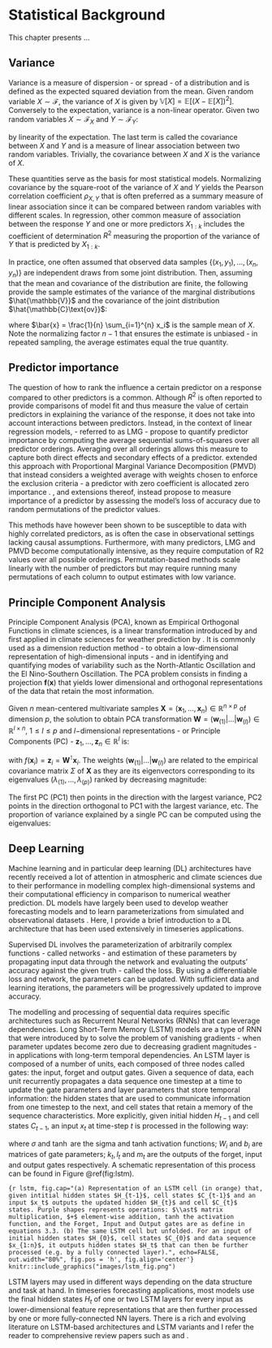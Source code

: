 # Statistical Background

This chapter presents ...

## Variance 

Variance is a measure of dispersion - or spread - of a distribution and is defined as the expected squared deviation from the mean. Given random variable $X \sim \mathcal{F}$, the variance of $X$ is given by $\mathbb{V}[X] = \mathbb{E}\left[ (X-\mathbb{E}[X])^2 \right]$. Conversely to the expectation, variance is a non-linear operator. Given two random variables $X \sim \mathcal{F}_X$ and $Y \sim \mathcal{F}_Y$: 
\begin{equation}
\begin{aligned}
\mathbb{V}[X+Y] & = \mathbb{E}\left[ (X+Y - \mathbb{E}[X+Y])^2\right] \\
& = \mathbb{E} \left[ (X - \mathbb{E}[X])^2\right] + \mathbb{E} \left[ (Y - \mathbb{E}[Y])^2\right] + 2 \, \mathbb{E}\left[ (X - \mathbb{E}[X])(Y-\mathbb{E}[Y]) \right] \\
& = \mathbb{V}[X] + \mathbb{V}[Y] + 2 \, \mathbb{C}\text{ov}[X,Y]
\end{aligned}
(\#eq:vardef)
\end{equation}

by linearity of the expectation. The last term is called the covariance between $X$ and $Y$ and is a measure of linear association between two random variables. Trivially, the covariance between $X$ and $X$ is the variance of $X$.

These quantities serve as the basis for most statistical models. Normalizing covariance by the square-root of the variance of $X$ and $Y$ yields the Pearson correlation coefficient $\rho_{X,Y}$ that is often preferred as a summary measure of linear association since it can be compared between random variables with different scales. In regression, other common measure of association between the response $Y$ and one or more predictors $X_{1:k}$ includes the coefficient of determination $R^2$ measuring the proportion of the variance of $Y$ that is predicted by $X_{1:k}$.

In practice, one often assumed that observed data samples $\{(x_{1},y_{1}),...,(x_n,y_n)\}$ are independent draws from some joint distribution. Then, assuming that the mean and covariance of the distribution are finite, the following provide the sample estimates of the variance of the marginal distributions $\hat{\mathbb{V}}$ and the covariance of the joint distribution $\hat{\mathbb{C}\text{ov}}$:

\begin{equation}
\begin{aligned}
\hat{\mathbb{V}}[\{x_{1:n}\}] &= \frac{1}{n-1} \sum_{i=1}^n \left( x_i - \bar{x} \right)^2 \\
\hat{\mathbb{C}\text{ov}}[\{x_{1:n}\},\{y_{1:n}\}] &= \frac{1}{n-1} \sum_{i=1}^n ( x_i - \bar{x})(y_i - \bar{y})
\end{aligned}
(\#eq:samplevar)
\end{equation}

where $\bar{x} = \frac{1}{n} \sum_{i=1}^{n} x_i$ is the sample mean of $X$. Note the normalizing factor $n-1$ that ensures the estimate is unbiased - in repeated sampling, the average estimates equal the true quantity. 

## Predictor importance

The question of how to rank the influence a certain predictor on a response compared to other predictors is a common. Although $R^2$ is often reported to provide comparisons of model fit and thus measure the value of certain predictors in explaining the variance of the response, it does not take into account interactions between predictors. Instead, in the context of linear regression models, \cite{lindeman_introduction_1980} - referred to as LMG - propose to quantify predictor importance by computing the average sequential sums-of-squares over all predictor orderings. Averaging over all orderings allows this measure to capture both direct effects and secondary effects of a predictor. \cite{feldman_relative_2005} extended this approach with Proportional Marginal Variance Decomposition (PMVD) that instead considers a weighted average with weights chosen to enforce the exclusion criteria - a predictor with zero coefficient is allocated zero importance \citep{gromping_estimators_2007}. \cite{breiman_random_2001}, and extensions thereof, instead propose to measure importance of a predictor by assessing the model's loss of accuracy due to random permutations of the predictor values. 

This methods have however been shown to be susceptible to data with highly correlated predictors, as is often the case in observational settings lacking causal assumptions. Furthermore, with many predictors, LMG and PMVD become computationally intensive, as they require computation of R2 values over all possible orderings. Permutation-based methods scale linearly with the number of predictors but may require running many permutations of each column to output estimates with low variance.

## Principle Component Analysis

Principle Component Analysis (PCA), known as Empirical Orthogonal Functions in climate sciences, is a linear transformation introduced by \cite{pearson_liii_1901} and first applied in climate sciences for weather prediction by \cite{lorenz_empirical_1956}. It is commonly used as a dimension reduction method - to obtain a low-dimensional representation of high-dimensional inputs - and in identifying and quantifying modes of variability such as the North-Atlantic Oscillation and the El Nino-Southern Oscillation. The PCA problem consists in finding a projection $\mathbf{f}(\mathbf{x})$ that yields lower dimensional and orthogonal representations of the data that retain the most information.

Given $n$ mean-centered multivariate samples $\mathbf{X} = (\mathbf{x}_1, ..., \mathbf{x}_n) \in \mathbb{R}^{n \times p}$ of dimension $p$, the solution to obtain PCA transformation $\mathbf{W} = (\mathbf{w}_{(1)} | ... | \mathbf{w}_{(l)} ) \in \mathbb{R}^{l \times n}$, $1 \leq l \leq p$ and $l-$dimensional representations - or Principle Components (PC) - $\mathbf{z}_1, ..., \mathbf{z}_{n} \in \mathbb{R}^l$ is:

\begin{equation}
(\mathbf{W}, \mathbf{z}_1, ..., \mathbf{z}_{n}) = \argmin_{\mathbf{W}^{\intercal}\mathbf{W}=\mathbf{I}_l,\mathbf{z}} \, \sum_{i=1}^n \left|\left| \mathbf{W}\mathbf{z}_i - \mathbf{x}_i \right|\right|^2_2
(\#eq:pcatrans)
\end{equation}

with $f(\mathbf{x}_i) = \mathbf{z}_i = \mathbf{W}^{\intercal} \mathbf{x}_i$. The weights $(\mathbf{w}_{(1)} | ... | \mathbf{w}_{(l)} )$ are related to the empirical covariance matrix $\Sigma$ of $\mathbf{X}$ as they are its eigenvectors corresponding to its eigenvalues $(\lambda_{(1)}, ..., \lambda_{(p)})$ ranked by decreasing magnitude: 

\begin{equation}
\Sigma = \sum_{i=1}^p \lambda_{(i)} \mathbf{w}_i \mathbf{w}_i^{\intercal} 
(\#eq:pcacov)
\end{equation}

The first PC (PC1) then points in the direction with the largest variance, PC2 points in the direction orthogonal to PC1 with the largest variance, etc. The proportion of variance explained by a single PC can be computed using the eigenvalues: 

\begin{equation}
\text{\% explained variance }(\text{PC}i) = \frac{\lambda_{(i)}}{\lambda_{(1)}+...+\lambda_{(p)}}
(\#eq:pcaexplvar)
\end{equation}

## Deep Learning

Machine learning and in particular deep learning (DL) architectures have recently received a lot of attention in atmospheric and climate sciences due to their performance in modelling complex high-dimensional systems and their computational efficiency in comparison to numerical weather prediction. DL models have largely been used to develop weather forecasting models \citep[see for example][]{srivastava_weather_2022} and to learn parameterizations from simulated and observational datasets \citep{barahona_deep_2023}. Here, I provide a brief introduction to a DL architecture that has been used extensively in timeseries applications. 

Supervised DL involves the parameterization of arbitrarily complex functions - called networks - and estimation of these parameters by propagating input data through the network and evaluating the outputs' accuracy against the given truth - called the loss. By using a differentiable loss and network, the parameters can be updated. With sufficient data and learning iterations, the parameters will be progressively updated to improve accuracy. 

The modelling and processing of sequential data requires specific architectures such as Recurrent Neural Networks (RNNs) that can leverage dependencies. Long Short-Term Memory (LSTM) models are a type of RNN that were introduced by \cite{hochreiter_long_1997} to solve the problem of vanishing gradients - when parameter updates become zero due to decreasing gradient magnitudes - in applications with long-term temporal dependencies. An LSTM layer is composed of a number of units, each composed of three nodes called gates: the input, forget and output gates. Given a sequence of data, each unit recurrently propagates a data sequence one timestep at a time to update the gate parameters and layer parameters that store temporal information: the hidden states that are used to communicate information from one timestep to the next, and cell states that retain a memory of the sequence characteristics. More explicitly, given initial hidden $H_{t-1}$ and cell states $C_{t-1}$, an input $x_t$ at time-step $t$ is processed in the following way:

\begin{equation}
  \begin{aligned}
    k_t &= \sigma \left( W_k \cdot [H_{t-1}, x_t] + b_k \right) \\
    l_t &= \sigma \left( W_l \cdot [H_{t-1}, x_t] + b_l\right) \\
    \tilde{C}_t &= \tanh \left( W_{\tilde{C}} \cdot [ H_{t-1}, x_t ] + b_{\tilde{C}}\right) \\
    C_t &= k_t \ast C_{t-1} + l_{t} \ast \tilde{C}_t \\
    m_t &= \sigma \left( W_m \cdot [H_{t-1}, x_t] + b_m\right) \\
    H_t &= m_t \ast \tanh (C_t)
  \end{aligned}
(\#eq:lstm)
\end{equation}

where $\sigma$ and $\tanh$ are the sigma and tanh activation functions; $W_i$ and $b_i$ are matrices of gate parameters; $k_t,l_t$ and $m_t$ are the outputs of the forget, input and output gates respectively. A schematic representation of this process can be found in Figure \@ref(fig:lstm). 

```{r lstm, fig.cap="(a) Representation of an LSTM cell (in orange) that, given intitial hidden states $H_{t-1}$, cell states $C_{t-1}$ and an input $x_t$ outputs the updated hidden $H_{t}$ and cell $C_{t}$ states. Purple shapes represents operations: $\\ast$ matrix multiplication, $+$ element-wise addition, tanh the activation function, and the Forget, Input and Output gates are as define in equations 3.3. (b) The same LSTM cell but unfolded. For an input of initial hidden states $H_{0}$, cell states $C_{0}$ and data sequence $x_{1:n}$, it outputs hidden states $H_t$ that can then be further processed (e.g. by a fully connected layer).", echo=FALSE, out.width="80%", fig.pos = 'h', fig.align='center'}
knitr::include_graphics("images/lstm_fig.png")
```

LSTM layers may used in different ways depending on the data structure and task at hand. In timeseries forecasting applications, most models use the final hidden states $H_t$ of one or two LSTM layers for every input as lower-dimensional feature representations that are then further processed by one or more fully-connected NN layers. There is a rich and evolving literature on LSTM-based architectures and LSTM variants and I refer the reader to comprehensive review papers such as \cite{hu_time_2020} and \cite{han_review_2021}.
